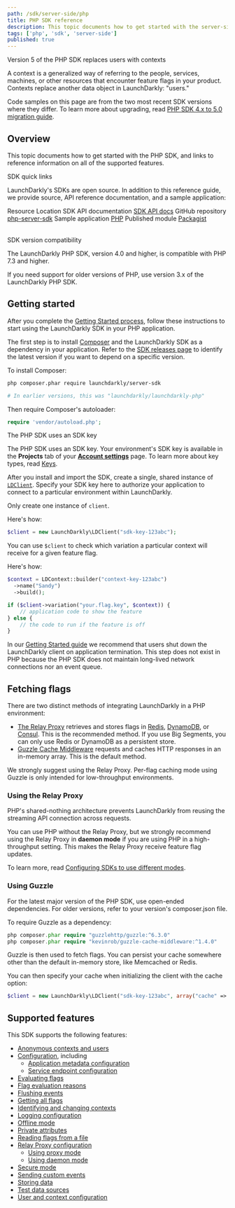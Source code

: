 ```yaml
---
path: /sdk/server-side/php
title: PHP SDK reference
description: This topic documents how to get started with the server-side PHP SDK, and links to reference information on all of the supported features.
tags: ['php', 'sdk', 'server-side']
published: true
---
```


<Callout intent="info">
<CalloutTitle>Version 5 of the PHP SDK replaces users with contexts</CalloutTitle>
<CalloutDescription>

A context is a generalized way of referring to the people, services, machines, or other resources that encounter feature flags in your product. Contexts replace another data object in LaunchDarkly: "users."

Code samples on this page are from the two most recent SDK versions where they differ. To learn more about upgrading, read [PHP SDK 4.x to 5.0 migration guide](/sdk/server-side/php/migration-4-to-5).

</CalloutDescription>
</Callout>

## Overview

This topic documents how to get started with the PHP SDK, and links to reference information on all of the supported features.

<Callout intent="primary">
<CalloutTitle>SDK quick links</CalloutTitle>
<CalloutDescription>

LaunchDarkly's SDKs are open source. In addition to this reference guide, we provide source, API reference documentation, and a sample application:

<Table>
  <TableHeader>
    <TableHeadCell>Resource</TableHeadCell>
    <TableHeadCell>Location</TableHeadCell>
  </TableHeader>
  <TableBody>
    <TableRow>
      <TableCell>SDK API documentation</TableCell>
      <TableCell><a href="https://launchdarkly.github.io/php-server-sdk/">SDK API docs</a></TableCell>
    </TableRow>
    <TableRow>
      <TableCell>GitHub repository</TableCell>
      <TableCell><a href="https://github.com/launchdarkly/php-server-sdk">php-server-sdk</a></TableCell>
    </TableRow>
    <TableRow>
      <TableCell>Sample application</TableCell>
      <TableCell><a href="https://github.com/launchdarkly/hello-php">PHP</a></TableCell>
    </TableRow>
    <TableRow>
      <TableCell>Published module</TableCell>
      <TableCell><a href="https://packagist.org/packages/launchdarkly/server-sdk">Packagist</a></TableCell>
    </TableRow>
  </TableBody>
</Table>

</CalloutDescription>
</Callout>

<Callout intent="info">
<CalloutTitle>SDK version compatibility</CalloutTitle>
<CalloutDescription>

The LaunchDarkly PHP SDK, version 4.0 and higher, is compatible with PHP 7.3 and higher.

If you need support for older versions of PHP, use version 3.x of the LaunchDarkly PHP SDK.

</CalloutDescription>
</Callout>

## Getting started

After you complete the [Getting Started process](/home/getting-started), follow these instructions to start using the LaunchDarkly SDK in your PHP application.

The first step is to install [Composer](https://getcomposer.org/) and the LaunchDarkly SDK as a dependency in your application. Refer to the [SDK releases page](https://github.com/launchdarkly/php-server-sdk/releases) to identify the latest version if you want to depend on a specific version.

To install Composer:

<CodeSample>
<CSTab label="Shell">

```bash
php composer.phar require launchdarkly/server-sdk

# In earlier versions, this was "launchdarkly/launchdarkly-php"
```

</CSTab>
</CodeSample>

Then require Composer's autoloader:

<CodeSample>
<CSTab label="PHP">

```php
require 'vendor/autoload.php';
```

</CSTab>
</CodeSample>

<Callout intent="info">
<CalloutTitle>The PHP SDK uses an SDK key</CalloutTitle>
<CalloutDescription>

The PHP SDK uses an SDK key. Your environment's SDK key is available in the **Projects** tab of your [**Account settings**](https://app.launchdarkly.com/settings#/projects) page. To learn more about key types, read [Keys](/sdk/concepts/client-side-server-side#keys).

</CalloutDescription>
</Callout>

After you install and import the SDK, create a single, shared instance of [`LDClient`](http://launchdarkly.github.io/php-server-sdk/classes/LaunchDarkly-LDClient.html). Specify your SDK key here to authorize your application to connect to a particular environment within LaunchDarkly.

Only create one instance of `client`.

Here's how:

<CodeSample>
<CSTab label="PHP">

```php
$client = new LaunchDarkly\LDClient("sdk-key-123abc");
```

</CSTab>
</CodeSample>

You can use `$client` to check which variation a particular context will receive for a given feature flag.

Here's how:

<CodeSample>
<CSTab label="PHP">

```php
$context = LDContext::builder("context-key-123abc")
  ->name("Sandy")
  ->build();

if ($client->variation("your.flag.key", $context)) {
    // application code to show the feature
} else {
    // the code to run if the feature is off
}
```

</CSTab>
</CodeSample>

In our [Getting Started guide](/home/getting-started) we recommend that users shut down the LaunchDarkly client on application termination. This step does not exist in PHP because the PHP SDK does not maintain long-lived network connections nor an event queue.

## Fetching flags

There are two distinct methods of integrating LaunchDarkly in a PHP environment:

- [The Relay Proxy](/home/relay-proxy) retrieves and stores flags in [Redis](/sdk/features/storing-data/redis), [DynamoDB](/sdk/features/storing-data/dynamodb), or [Consul](/sdk/features/storing-data/consul). This is the recommended method. If you use Big Segments, you can only use Redis or DynamoDB as a persistent store.
- [Guzzle Cache Middleware](https://github.com/Kevinrob/guzzle-cache-middleware) requests and caches HTTP responses in an in-memory array. This is the default method.

We strongly suggest using the Relay Proxy. Per-flag caching mode using Guzzle is only intended for low-throughput environments.

### Using the Relay Proxy

PHP's shared-nothing architecture prevents LaunchDarkly from reusing the streaming API connection across requests.

You can use PHP without the Relay Proxy, but we strongly recommend using the Relay Proxy in **daemon mode** if you are using PHP in a high-throughput setting. This makes the Relay Proxy receive feature flag updates.

To learn more, read [Configuring SDKs to use different modes](/home/relay-proxy/using#configuring-sdks-to-use-different-modes).

### Using Guzzle

For the latest major version of the PHP SDK, use open-ended dependencies. For older versions, refer to your version's composer.json file.

To require Guzzle as a dependency:

<CodeSample>
<CSTab label="PHP">

```php
php composer.phar require "guzzlehttp/guzzle:^6.3.0"
php composer.phar require "kevinrob/guzzle-cache-middleware:^1.4.0"
```

</CSTab>
</CodeSample>

Guzzle is then used to fetch flags. You can persist your cache somewhere other than the default in-memory store, like Memcached or Redis.

You can then specify your cache when initializing the client with the cache option:

<CodeSample>
<CSTab label="PHP">

```php
$client = new LaunchDarkly\LDClient("sdk-key-123abc", array("cache" => $cacheStorage));
```

</CSTab>
</CodeSample>

## Supported features

This SDK supports the following features:

* [Anonymous contexts and users](/sdk/features/anonymous#php)
* [Configuration](/sdk/features/config#php), including
  * [Application metadata configuration](/sdk/features/app-config#php)
  * [Service endpoint configuration](/sdk/features/service-endpoint-configuration#php)
* [Evaluating flags](/sdk/features/evaluating#php)
* [Flag evaluation reasons](/sdk/features/evaluation-reasons#php)
* [Flushing events](/sdk/features/flush#php)
* [Getting all flags](/sdk/features/all-flags#php)
* [Identifying and changing contexts](/sdk/features/identify#php)
* [Logging configuration](/sdk/features/logging#php)
* [Offline mode](/sdk/features/offline-mode#php)
* [Private attributes](/sdk/features/private-attributes#php)
* [Reading flags from a file](/sdk/features/flags-from-files#php)
* [Relay Proxy configuration](/sdk/features/relay-proxy-configuration)
  * [Using proxy mode](/sdk/features/relay-proxy-configuration/proxy-mode#php)
  * [Using daemon mode](/sdk/features/relay-proxy-configuration/daemon-mode#php)
* [Secure mode](/sdk/features/secure-mode#php)
* [Sending custom events](/sdk/features/events#php)
* [Storing data](/sdk/features/storing-data#nodejs-server-side)
* [Test data sources](/sdk/features/test-data-sources#php)
* [User and context configuration](/sdk/features/user-context-config#php)
